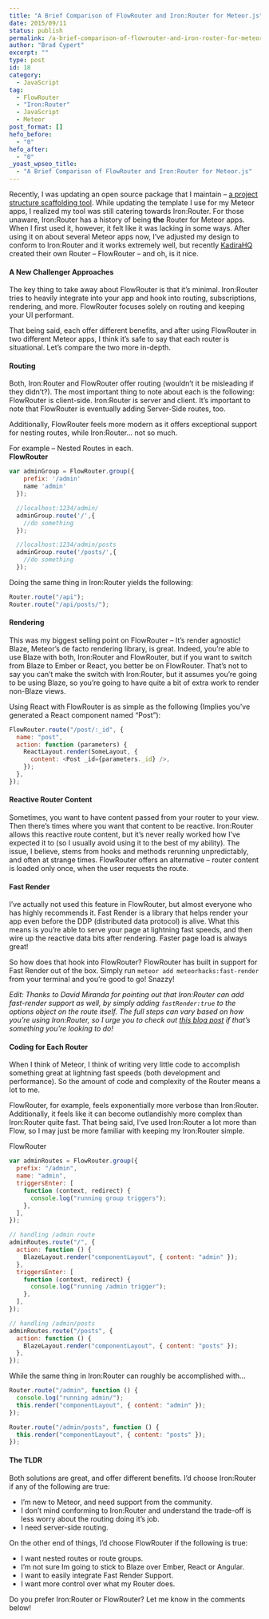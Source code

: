 ```yaml
---
title: "A Brief Comparison of FlowRouter and Iron:Router for Meteor.js"
date: 2015/09/11
status: publish
permalink: /a-brief-comparison-of-flowrouter-and-iron-router-for-meteor-js
author: "Brad Cypert"
excerpt: ""
type: post
id: 18
category:
  - JavaScript
tag:
  - FlowRouter
  - "Iron:Router"
  - JavaScript
  - Meteor
post_format: []
hefo_before:
  - "0"
hefo_after:
  - "0"
_yoast_wpseo_title:
  - "A Brief Comparison of FlowRouter and Iron:Router for Meteor.js"
---
```


Recently, I was updating an open source package that I maintain – [a project structure scaffolding tool](http://www.github.com/bradcypert/ignite). While updating the template I use for my Meteor apps, I realized my tool was still catering towards Iron:Router. For those unaware, Iron:Router has a history of being **the** Router for Meteor apps. When I first used it, however, it felt like it was lacking in some ways. After using it on about several Meteor apps now, I’ve adjusted my design to conform to Iron:Router and it works extremely well, but recently [KadiraHQ](http://www.kadira.io) created their own Router – FlowRouter – and oh, is it nice.

#### A New Challenger Approaches

The key thing to take away about FlowRouter is that it’s minimal. Iron:Router tries to heavily integrate into your app and hook into routing, subscriptions, rendering, and more. FlowRouter focuses solely on routing and keeping your UI performant.

That being said, each offer different benefits, and after using FlowRouter in two different Meteor apps, I think it’s safe to say that each router is situational. Let’s compare the two more in-depth.

#### Routing

Both, Iron:Router and FlowRouter offer routing (wouldn’t it be misleading if they didn’t?). The most important thing to note about each is the following: FlowRouter is client-side. Iron:Router is server and client. It’s important to note that FlowRouter is eventually adding Server-Side routes, too.

Additionally, FlowRouter feels more modern as it offers exceptional support for nesting routes, while Iron:Router… not so much.

For example – Nested Routes in each.  
**FlowRouter**

```javascript
var adminGroup = FlowRouter.group({
    prefix: '/admin'
    name 'admin'
  });

  //localhost:1234/admin/
  adminGroup.route('/',{
    //do something
  });

  //localhost:1234/admin/posts
  adminGroup.route('/posts/',{
    //do something
  });

```

Doing the same thing in Iron:Router yields the following:

```javascript
Router.route("/api");
Router.route("/api/posts/");
```

#### Rendering

This was my biggest selling point on FlowRouter – It’s render agnostic! Blaze, Meteor’s de facto rendering library, is great. Indeed, you’re able to use Blaze with both, Iron:Router and FlowRouter, but if you want to switch from Blaze to Ember or React, you better be on FlowRouter. That’s not to say you can’t make the switch with Iron:Router, but it assumes you’re going to be using Blaze, so you’re going to have quite a bit of extra work to render non-Blaze views.

Using React with FlowRouter is as simple as the following (Implies you’ve generated a React component named “Post”):

```javascript
FlowRouter.route("/post/:_id", {
  name: "post",
  action: function (parameters) {
    ReactLayout.render(SomeLayout, {
      content: <Post _id={parameters._id} />,
    });
  },
});
```

#### Reactive Router Content

Sometimes, you want to have content passed from your router to your view. Then there’s times where you want that content to be reactive. Iron:Router allows this reactive route content, but it’s never really worked how I’ve expected it to (so I usually avoid using it to the best of my ability). The issue, I believe, stems from hooks and methods rerunning unpredictably, and often at strange times. FlowRouter offers an alternative – router content is loaded only once, when the user requests the route.

#### Fast Render

I’ve actually not used this feature in FlowRouter, but almost everyone who has highly recommends it. Fast Render is a library that helps render your app even before the DDP (distributed data protocol) is alive. What this means is you’re able to serve your page at lightning fast speeds, and then wire up the reactive data bits after rendering. Faster page load is always great!

So how does that hook into FlowRouter? FlowRouter has built in support for Fast Render out of the box. Simply run `meteor add meteorhacks:fast-render` from your terminal and you’re good to go! Snazzy!

_Edit: Thanks to David Miranda for pointing out that Iron:Router can add fast-render support as well, by simply adding `fastRender:true` to the options object on the route itself. The full steps can vary based on how you’re using Iron:Router, so I urge you to check out [this blog post](https://meteorhacks.com/fast-render/iron-router-support/) if that’s something you’re looking to do!_

#### Coding for Each Router

When I think of Meteor, I think of writing very little code to accomplish something great at lightning fast speeds (both development and performance). So the amount of code and complexity of the Router means a lot to me.

FlowRouter, for example, feels exponentially more verbose than Iron:Router. Additionally, it feels like it can become outlandishly more complex than Iron:Router quite fast. That being said, I’ve used Iron:Router a lot more than Flow, so I may just be more familiar with keeping my Iron:Router simple.

FlowRouter

```javascript
var adminRoutes = FlowRouter.group({
  prefix: "/admin",
  name: "admin",
  triggersEnter: [
    function (context, redirect) {
      console.log("running group triggers");
    },
  ],
});

// handling /admin route
adminRoutes.route("/", {
  action: function () {
    BlazeLayout.render("componentLayout", { content: "admin" });
  },
  triggersEnter: [
    function (context, redirect) {
      console.log("running /admin trigger");
    },
  ],
});

// handling /admin/posts
adminRoutes.route("/posts", {
  action: function () {
    BlazeLayout.render("componentLayout", { content: "posts" });
  },
});
```

While the same thing in Iron:Router can roughly be accomplished with…

```javascript
Router.route("/admin", function () {
  console.log("running admin/");
  this.render("componentLayout", { content: "admin" });
});

Router.route("/admin/posts", function () {
  this.render("componentLayout", { content: "posts" });
});
```

#### The TLDR

Both solutions are great, and offer different benefits. I’d choose Iron:Router if any of the following are true:

- I’m new to Meteor, and need support from the community.
- I don’t mind conforming to Iron:Router and understand the trade-off is less worry about the routing doing it’s job.
- I need server-side routing.

On the other end of things, I’d choose FlowRouter if the following is true:

- I want nested routes or route groups.
- I’m not sure Im going to stick to Blaze over Ember, React or Angular.
- I want to easily integrate Fast Render Support.
- I want more control over what my Router does.

Do you prefer Iron:Router or FlowRouter? Let me know in the comments below!
